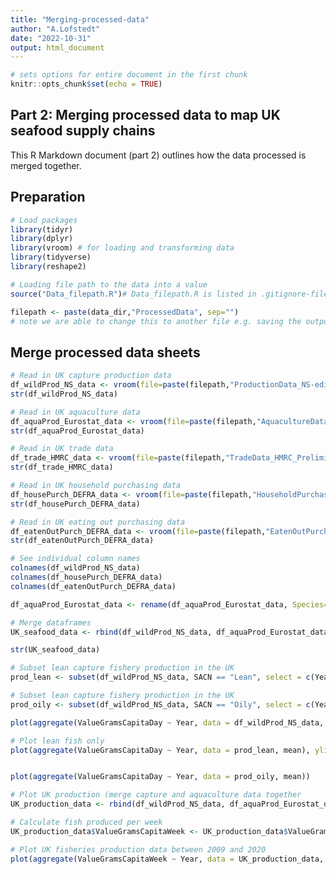 ```yaml
---
title: "Merging-processed-data"
author: "A.Lofstedt"
date: "2022-10-31"
output: html_document
---
```


```r
# sets options for entire document in the first chunk
knitr::opts_chunk$set(echo = TRUE)
```


## Part 2: Merging processed data to map UK seafood supply chains 

This R Markdown document (part 2) outlines how the data processed is merged together.


## Preparation

```r
# Load packages
library(tidyr)
library(dplyr)
library(vroom) # for loading and transforming data
library(tidyverse)
library(reshape2)

```

```r
# Loading file path to the data into a value 
source("Data_filepath.R")# Data_filepath.R is listed in .gitignore-file. So, you will need to create that file yourself and provide your respected filepath using "data_dir <- [enter your here]"
```

```r
filepath <- paste(data_dir,"ProcessedData", sep="") 
# note we are able to change this to another file e.g. saving the output

```


## Merge processed data sheets


```r
# Read in UK capture production data 
df_wildProd_NS_data <- vroom(file=paste(filepath,"ProductionData_NS-edit.csv", sep="/"))
str(df_wildProd_NS_data)

# Read in UK aquaculture data 
df_aquaProd_Eurostat_data <- vroom(file=paste(filepath,"AquacultureData_Eurostat.csv", sep="/"))
str(df_aquaProd_Eurostat_data)

# Read in UK trade data 
df_trade_HMRC_data <- vroom(file=paste(filepath,"TradeData_HMRC_Preliminary-Cleaned.csv", sep="/"))
str(df_trade_HMRC_data)

# Read in UK household purchasing data 
df_housePurch_DEFRA_data <- vroom(file=paste(filepath,"HouseholdPurchases_DEFRA_edit.csv", sep="/"))
str(df_housePurch_DEFRA_data)

# Read in UK eating out purchasing data 
df_eatenOutPurch_DEFRA_data <- vroom(file=paste(filepath,"EatenOutPurchases_DEFRA.csv", sep="/"))
str(df_eatenOutPurch_DEFRA_data)

```

```r
# See individual column names
colnames(df_wildProd_NS_data)
colnames(df_housePurch_DEFRA_data)
colnames(df_eatenOutPurch_DEFRA_data)

df_aquaProd_Eurostat_data <- rename(df_aquaProd_Eurostat_data, Species= SimplifiedSpecies)

```

```r
# Merge dataframes
UK_seafood_data <- rbind(df_wildProd_NS_data, df_aquaProd_Eurostat_data, df_housePurch_DEFRA_data, df_eatenOutPurch_DEFRA_data)

str(UK_seafood_data)

```

```r

# Subset lean capture fishery production in the UK
prod_lean <- subset(df_wildProd_NS_data, SACN == "Lean", select = c(Year, ValueGramsCapitaDay))

# Subset lean capture fishery production in the UK
prod_oily <- subset(df_wildProd_NS_data, SACN == "Oily", select = c(Year, ValueGramsCapitaDay))

plot(aggregate(ValueGramsCapitaDay ~ Year, data = df_wildProd_NS_data, mean)) # all fish produced 

# Plot lean fish only 
plot(aggregate(ValueGramsCapitaDay ~ Year, data = prod_lean, mean), ylim= c(0, 0.65), col= "red") + points(aggregate(ValueGramsCapitaDay ~ Year, data = prod_oily, mean), col = "blue")


plot(aggregate(ValueGramsCapitaDay ~ Year, data = prod_oily, mean))

```



```r
# Plot UK production (merge capture and aquaculture data together 
UK_production_data <- rbind(df_wildProd_NS_data, df_aquaProd_Eurostat_data)

# Calculate fish produced per week 
UK_production_data$ValueGramsCapitaWeek <- UK_production_data$ValueGramsCapitaDay*7

# Plot UK fisheries production data between 2009 and 2020
plot(aggregate(ValueGramsCapitaWeek ~ Year, data = UK_production_data, FUN = sum)) 
```

